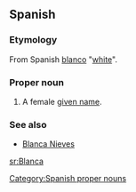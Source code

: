 ==Spanish==

===Etymology===
From Spanish [[blanco]] "[[white]]".

===Proper noun===

# A female [[given name]].

===See also===
*[[Blanca Nieves]]

[[Category:Spanish proper nouns]]

[[sr:Blanca]]